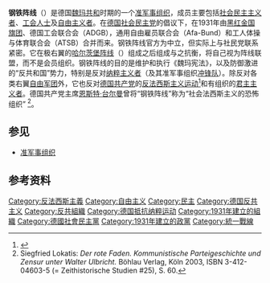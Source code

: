 {{Infobox war faction 
| name = 钢铁阵线
| native_name = ''Eiserne Front''
| native_name_lang = 
| war = 
| image = File:Three Arrows election poster of the Social Democratic Party of Germany, 1932 - Gegen Papen, Hitler, Thälmann.jpg
| caption = 一张1932年广泛张贴的[[德国社会民主党|德国社会民主党]]选举海报：钢铁阵线的{{tsl|en|Three Arrows|三箭头|三个箭头}}刺向君主主义、纳粹主义和共产主义。标语为“反对[[弗朗茨·冯·帕彭|帕彭]]、[[希特勒|希特勒]]和[[恩斯特·台尔曼|台尔曼]]”
| active = 
| ideology =[[反法西斯|反法西斯]]<br>[[反共产主义|反共产主义]]<br>反[[君主主义|君主主义]]<br>[[共和主义|共和主义]]<br>[[社会民主主义|社会民主主义]]
|status=| position = 
| leaders = 
| clans = 
| headquarters = 
| area = [[德国|德国]]
| size = 
| partof = 
| predecessor = 
| successor = 
| allies = 
| split = 
| opponents = 君主主义者<br>{{flagicon image|Flag of the NSDAP (1920–1945).svg}} [[纳粹党|纳粹党]]<br>{{flagicon image|Flag of the Communist Party of Germany.svg}} [[德国共产党|德国共产党]]
| battles = 
| website = }}
{{Anti-fascism sidebar}}
'''钢铁阵线'''（{{lang-de|Eiserne Front}}）是德国[[魏玛共和|魏玛共和]]时期的一个[[准军事组织|准军事组织]]，成员主要包括[[社會民主主義|社会民主主义者]]、[[工会|工会人士]]及[[自由主义|自由主义者]]。在[[德国社会民主党|德国社会民主党]]的倡议下，在1931年由[[黑红金国旗团|黑红金国旗团]]、德国工会联合会（ADGB），通用自由雇员联合会（Afa-Bund）和工人体操与体育联合会（ATSB）合并而来。钢铁阵线官方为中立，但实际上与社民党联系紧密。它在极右翼的[[哈尔茨堡阵线|哈尔茨堡阵线]]（{{lang|de|Harzburg Front}}）组成之后组成与之抗衡，将自己视为阵线联盟，而不是会员组织。钢铁阵线的目的是维护和执行《魏玛宪法》，以及防御激进的“反共和国”势力，特别是反对[[纳粹主义者|纳粹主义者]]（及其准军事组织[[冲锋队_(纳粹党)|冲锋队]]）。除反对各类右翼[[德国自由军团|自由军团]]外，它也反对[[德国共产党|德国共产党]]的[[反法西斯主义运动|反法西斯主义运动]]<ref>{{Cite book|last=Harsch|first=Donna|url=|title=The Iron Front: Weimar Social Democracy between Tradition and Modernity|date=2009|work=Between Reform and Revolution: German Socialism and Communism from 1840 to 1990|publisher=Berghahn Books|isbn=978-1-57181-120-2|edition=1|location=|pages=251–274|jstor=j.ctt9qcp9v}}</ref>和有组织的[[君主主义者|君主主义者]]。德国共产党主席[[恩斯特·台尔曼|恩斯特·台尔曼]]曾将“钢铁阵线”称为“社会法西斯主义的恐怖组织” <ref>Siegfried Lokatis: ''Der rote Faden. Kommunistische Parteigeschichte und Zensur unter Walter Ulbricht.'' Böhlau Verlag, Köln 2003, ISBN 3-412-04603-5 (= Zeithistorische Studien #25), S. 60.</ref>。

== 参见 ==
*[[准军事组织|准军事组织]]

== 参考资料 ==
{{reflist}}

[[Category:反法西斯主義|Category:反法西斯主義]]
[[Category:自由主义|Category:自由主义]]
[[Category:民主|Category:民主]]
[[Category:德国反共主义|Category:德国反共主义]]
[[Category:反共組織|Category:反共組織]]
[[Category:德国抵抗纳粹运动|Category:德国抵抗纳粹运动]]
[[Category:1931年建立的組織|Category:1931年建立的組織]]
[[Category:德國社會民主黨|Category:德國社會民主黨]]
[[Category:1931年建立的政黨|Category:1931年建立的政黨]]
[[Category:統一戰線|Category:統一戰線]]